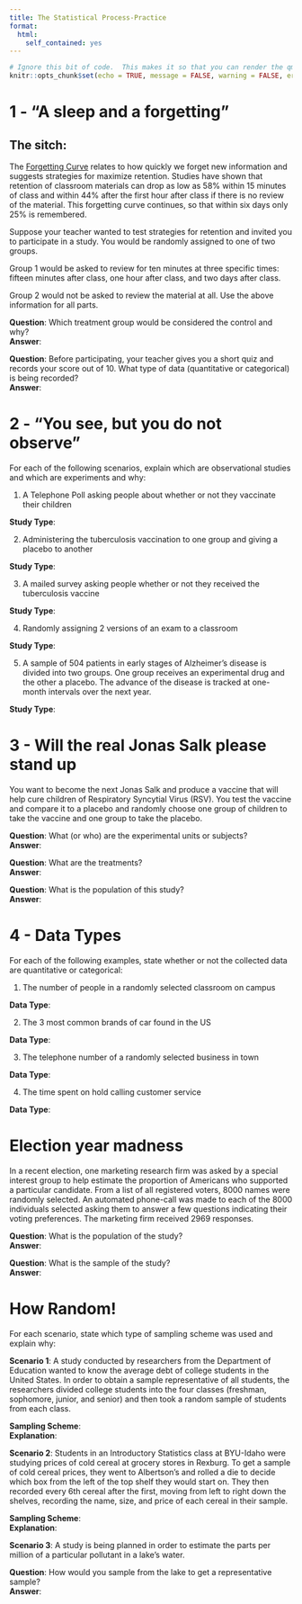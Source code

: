 ```yaml
---
title: The Statistical Process-Practice
format:
  html:
    self_contained: yes
---
```

```r
# Ignore this bit of code.  This makes it so that you can render the qmd file even when there are errors in your code.
knitr::opts_chunk$set(echo = TRUE, message = FALSE, warning = FALSE, error = TRUE)
```



# 1 - "A sleep and a forgetting"

## The sitch:

The [Forgetting Curve](https://youtu.be/UpAq9EZpL5A?si=Y_wNRFDpaM1WsZKW) relates to how quickly we forget new information and suggests strategies for maximize retention.  Studies have shown that retention of classroom materials can drop as low as 58% within 15 minutes of class and within 44% after the first hour after class if there is no review of the material. This forgetting curve continues, so that within six days only 25% is remembered. 

Suppose your teacher wanted to test strategies for retention and invited you to participate in a study.  You would be randomly assigned to one of two groups.

Group 1 would be asked to review for ten minutes at three specific times: fifteen minutes after class, one hour after class, and two days after class.

Group 2 would not be asked to review the material at all.
Use the above information for all parts.

__Question__:  Which treatment group would be considered the control and why?  
__Answer__:

__Question__:  Before participating, your teacher gives you a short quiz and records your score out of 10.  What type of data (quantitative or categorical) is being recorded?  
__Answer__:

# 2 - "You see, but you do not observe"

For each of the following scenarios, explain which are observational studies and which are experiments and why:

1. A Telephone Poll asking people about whether or not they vaccinate their children

__Study Type__:

2. Administering the tuberculosis vaccination to one group and giving a placebo to another

__Study Type__:


3. A mailed survey asking people whether or not they received the tuberculosis vaccine

__Study Type__:

4. Randomly assigning 2 versions of an exam to a classroom

__Study Type__:

5. A sample of 504 patients in early stages of Alzheimer's disease is divided into two groups.  One group receives an experimental drug and the other a placebo.  The advance of the disease is tracked at one-month intervals over the next year.

__Study Type__:

# 3 - Will the real Jonas Salk please stand up

You want to become the next Jonas Salk and produce a vaccine that will help cure children of Respiratory Syncytial Virus (RSV).  You test the vaccine and compare it to a placebo and randomly choose one group of children to take the vaccine and one group to take the placebo.  

__Question__: What (or who) are the experimental units or subjects?  
__Answer__:  


__Question__: What are the treatments?  
__Answer__:  


__Question__: What is the population of this study?  
__Answer__:  


# 4 - Data Types

For each of the following examples, state whether or not the collected data are quantitative or categorical:

1. The number of people in a randomly selected classroom on campus

__Data Type__:  

2. The 3 most common brands of car found in the US

__Data Type__:  

3. The telephone number of a randomly selected business in town

__Data Type__:  

4. The time spent on hold calling customer service

__Data Type__:  


# Election year madness

In a recent election, one marketing research firm was asked by a special interest group to help estimate the proportion of Americans who supported a particular candidate.  From a list of all registered voters, 8000 names were randomly selected. An automated phone-call was made to each of the 8000 individuals selected asking them to answer a few questions indicating their voting preferences. The marketing firm received 2969 responses. 

__Question__:  What is the population of the study?  
__Answer__:  

__Question__:  What is the sample of the study?  
__Answer__:  


# How Random!

For each scenario, state which type of sampling scheme was used and explain why:

__Scenario 1__:  A study conducted by researchers from the Department of Education wanted to know the average debt of college students in the United States. In order to obtain a sample representative of all students, the researchers divided college students into the four classes (freshman, sophomore, junior, and senior) and then took a random sample of students from each class. 

__Sampling Scheme__:  
__Explanation__:  


__Scenario 2__: Students in an Introductory Statistics class at BYU-Idaho were studying prices of cold cereal at grocery stores in Rexburg. To get a sample of cold cereal prices, they went to Albertson's and rolled a die to decide which box from the left of the top shelf they would start on. They then recorded every 6th cereal after the first, moving from left to right down the shelves, recording the name, size, and price of each cereal in their sample. 

__Sampling Scheme__:  
__Explanation__:  


__Scenario 3__: A study is being planned in order to estimate the parts per million of a particular pollutant in a lake's water. 

__Question__:  How would you sample from the lake to get a representative sample?  
__Answer__:  

